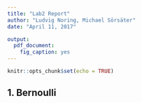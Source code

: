 ```yaml
---
title: "Lab2 Report"
author: "Ludvig Noring, Michael Sörsäter"
date: "April 11, 2017"

output:
  pdf_document:
    fig_caption: yes
---
```


```r
knitr::opts_chunk$set(echo = TRUE)

```

## 1. Bernoulli

```r

```


